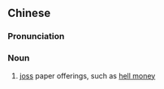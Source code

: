 {{also|纸扎}}
==Chinese==
{{zh-forms|s=纸扎}}

===Pronunciation===
{{zh-pron
|m=zhǐzhá
|c=zi2 zaat3
|cat=n
}}

===Noun===
{{zh-noun}}

# [[joss]] paper offerings, such as [[hell money]]